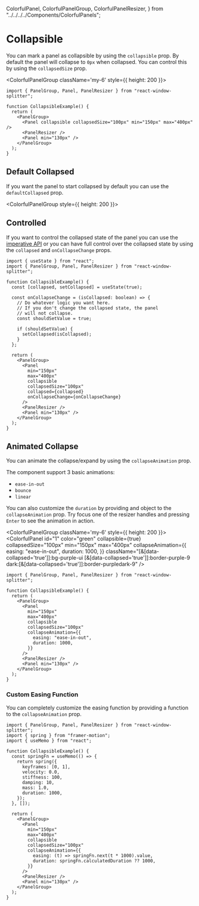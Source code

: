 
  ColorfulPanel,
  ColorfulPanelGroup,
  ColorfulPanelResizer,
} from "../../../../Components/ColorfulPanels";

# Collapsible

You can mark a panel as collapsible by using the `collapsible` prop.
By default the panel will collapse to `0px` when collapsed.
You can control this by using the `collapsedSize` prop.

<ColorfulPanelGroup className='my-6' style={{ height: 200 }}>
  <ColorfulPanel
    id="1"
    color="green"
    collapsible={true}
    collapsedSize="100px"
    min="150px"
    max="400px"
    className="[&[data-collapsed='true']]:bg-purple-ui [&[data-collapsed='true']]:border-purple-9 dark:[&[data-collapsed='true']]:border-purpledark-9"
  />
  <ColorfulPanelResizer id="2" />
  <ColorfulPanel color="red" min="130px" id="3" />
</ColorfulPanelGroup>

```tsx
import { PanelGroup, Panel, PanelResizer } from "react-window-splitter";

function CollapsibleExample() {
  return (
    <PanelGroup>
      <Panel collapsible collapsedSize="100px" min="150px" max="400px" />
      <PanelResizer />
      <Panel min="130px" />
    </PanelGroup>
  );
}
```

## Default Collapsed

If you want the panel to start collapsed by default you can use the `defaultCollapsed` prop.

<ColorfulPanelGroup style={{ height: 200 }}>
  <ColorfulPanel
    id="1"
    color="green"
    collapsible={true}
    defaultCollapsed={true}
    collapsedSize="100px"
    min="130px"
    max="400px"
    className="[&[data-collapsed='true']]:bg-purple-ui [&[data-collapsed='true']]:border-purple-9 dark:[&[data-collapsed='true']]:border-purpledark-9"
  />
  <ColorfulPanelResizer id="2" />
  <ColorfulPanel color="red" min="130px" id="3" />
</ColorfulPanelGroup>

## Controlled

If you want to control the collapsed state of the panel you can
use the [imperative API](/docs/api/panel-group#imperative-api) or you can
have full control over the collapsed state by using the `collapsed`
and `onCollapseChange` props.

```tsx
import { useState } from "react";
import { PanelGroup, Panel, PanelResizer } from "react-window-splitter";

function CollapsibleExample() {
  const [collapsed, setCollapsed] = useState(true);

  const onCollapseChange = (isCollapsed: boolean) => {
    // Do whatever logic you want here.
    // If you don't change the collapsed state, the panel
    // will not collapse.
    const shouldSetValue = true;

    if (shouldSetValue) {
      setCollapsed(isCollapsed);
    }
  };

  return (
    <PanelGroup>
      <Panel
        min="150px"
        max="400px"
        collapsible
        collapsedSize="100px"
        collapsed={collapsed}
        onCollapseChange={onCollapseChange}
      />
      <PanelResizer />
      <Panel min="130px" />
    </PanelGroup>
  );
}
```

## Animated Collapse

You can animate the collapse/expand by using the `collapseAnimation` prop.

The component support 3 basic animations:

- `ease-in-out`
- `bounce`
- `linear`

You can also customize the `duration` by providing and object to the `collapseAnimation` prop.
Try focus one of the resizer handles and pressing `Enter` to see the animation in action.

<ColorfulPanelGroup className='my-6' style={{ height: 200 }}>
  <ColorfulPanel
    id="1"
    color="green"
    collapsible={true}
    collapsedSize="100px"
    min="150px"
    max="400px"
    collapseAnimation={{
      easing: "ease-in-out",
      duration: 1000,
    }}
    className="[&[data-collapsed='true']]:bg-purple-ui [&[data-collapsed='true']]:border-purple-9 dark:[&[data-collapsed='true']]:border-purpledark-9"
  />
  <ColorfulPanelResizer id="2" />
  <ColorfulPanel color="red" min="130px" id="3" />
</ColorfulPanelGroup>

```tsx
import { PanelGroup, Panel, PanelResizer } from "react-window-splitter";

function CollapsibleExample() {
  return (
    <PanelGroup>
      <Panel
        min="150px"
        max="400px"
        collapsible
        collapsedSize="100px"
        collapseAnimation={{
          easing: "ease-in-out",
          duration: 1000,
        }}
      />
      <PanelResizer />
      <Panel min="130px" />
    </PanelGroup>
  );
}
```

### Custom Easing Function

You can completely customize the easing function by providing a function to the `collapseAnimation` prop.

<div className="my-6">
  <CustomCollapseAnimation />
</div>

```tsx
import { PanelGroup, Panel, PanelResizer } from "react-window-splitter";
import { spring } from "framer-motion";
import { useMemo } from "react";

function CollapsibleExample() {
  const springFn = useMemo(() => {
    return spring({
      keyframes: [0, 1],
      velocity: 0.0,
      stiffness: 100,
      damping: 10,
      mass: 1.0,
      duration: 1000,
    });
  }, []);

  return (
    <PanelGroup>
      <Panel
        min="150px"
        max="400px"
        collapsible
        collapsedSize="100px"
        collapseAnimation={{
          easing: (t) => springFn.next(t * 1000).value,
          duration: springFn.calculatedDuration ?? 1000,
        }}
      />
      <PanelResizer />
      <Panel min="130px" />
    </PanelGroup>
  );
}
```